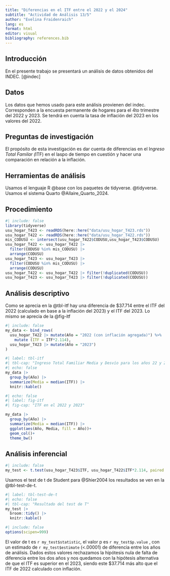 ```yaml
---
title: "Diferencias en el ITF entre el 2022 y el 2024"
subtitle: "Actividad de Análisis 13/5"
author: "Evelina Fraidenraich"
lang: es
format: html
editor: visual
bibliography: references.bib
---
```


## Introducción

En el presente trabajo se presentará un análisis de datos obtenidos del INDEC. [@indec]

## Datos

Los datos que hemos usado para este análisis provienen del indec. Corresponden a la encuesta permanente de hogares para el 4to trimestre del 2022 y 2023. Se tendrá en cuenta la tasa de inflación del 2023 en los valores del 2022.

## Preguntas de investigación

El propósito de esta investigación es dar cuenta de diferencias en el I*ngreso Total Familar (*ITF) en el laspo de tiempo en cuestión y hacer una comparación en relación a la inflación.

## Herramientas de análisis

Usamos el lenguaje R @base con los paquetes de tidyverse. @tidyverse. Usamos el sistema Quarto @Allaire_Quarto_2024.

## Procedimiento

```r
#| include: false
library(tidyverse)
usu_hogar_T423 <- readRDS(here::here("data/usu_hogar_T423.rds"))
usu_hogar_T422 <- readRDS(here::here("data/usu_hogar_T422.rds"))
mis_CODUSU <- intersect(usu_hogar_T422$CODUSU,usu_hogar_T423$CODUSU) 
usu_hogar_T422 <- usu_hogar_T422 |> 
  filter(CODUSU %in% mis_CODUSU) |> 
  arrange(CODUSU)
usu_hogar_T423 <- usu_hogar_T423 |> 
  filter(CODUSU %in% mis_CODUSU) |> 
  arrange(CODUSU)
usu_hogar_T422 <- usu_hogar_T422 |> filter(!duplicated(CODUSU))
usu_hogar_T423 <- usu_hogar_T423 |> filter(!duplicated(CODUSU))
```

## Análisis descriptivo

Como se aprecia en la @tbl-itf hay una diferencia de \$37.714 entre el ITF del 2022 (calculado en base a la inflación del 2023) y el ITF del 2023. Lo mismo se aprecia de la @fig-itf

```r
#| include: false
my_data <- bind_rows(
  usu_hogar_T422 |> mutate(Año = "2022 (con inflación agregada)") %>% 
    mutate (ITF = ITF*2.114),
  usu_hogar_T423 |> mutate(Año = "2023")
)
```

```r
#| label: tbl-itf
#| tbl-cap: "Ingreso Total Familiar Media y Desvío para los años 22 y 23"
#| echo: false
my_data |> 
  group_by(Año) |> 
  summarize(Media = median(ITF)) |> 
  knitr::kable()
```

```r
#| echo: false
#| label: fig-itf
#| fig-cap: "ITF en el 2022 y 2023"

my_data |> 
  group_by(Año) |> 
  summarize(Media = median(ITF)) |> 
  ggplot(aes(Año, Media, fill = Año))+
  geom_col()+
  theme_bw()

```

## Análisis inferencial

```r
#| include: false
my_test <- t.test(usu_hogar_T423$ITF, usu_hogar_T422$ITF*2.114, paired = TRUE)

```

Usamos el test de t de Student para @Shier2004 los resultados se ven en la @tbl-test-de-t.

```r
#| label: tbl-test-de-t
#| echo: false
#| tbl-cap: "Resultado del test de T"
my_test |> 
  broom::tidy() |> 
  knitr::kable()
```

```r
#| include: false
options(scipen=999)
```

El valor de t es `r my_test$statistic`, el valor p es `r my_test$p.value` , con un estimado de `r my_test$estimate` (\<.00001) de diferencia entre los años de análisis. Dados estos valores rechazamos la hipótesis nula de falta de diferencia entre los dos años y nos quedamos con la hipótesis alternativa de que el ITF es superior en el 2023, siendo este \$37.714 más alto que el ITF de 2022 calculado con inflación.
